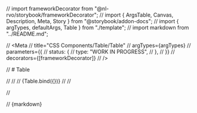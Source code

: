 // import frameworkDecorator from "@nl-rvo/storybook/frameworkDecorator";
// import { ArgsTable, Canvas, Description, Meta, Story } from "@storybook/addon-docs";
// import { argTypes, defaultArgs, Table } from "./template";
// import markdown from "../README.md";

// <Meta
// title="CSS Components/Table/Table"
// argTypes={argTypes}
// parameters={{
//     status: {
//       type: "WORK IN PROGRESS",
//     },
//   }}
// decorators={[frameworkDecorator]}
// />

// # Table

// <Canvas>
// <Story name="Table" args={defaultArgs}>
// {Table.bind({})}
// </Story>
// </Canvas>

// <ArgsTable story="Table" />

// <Description>{markdown}</Description>
